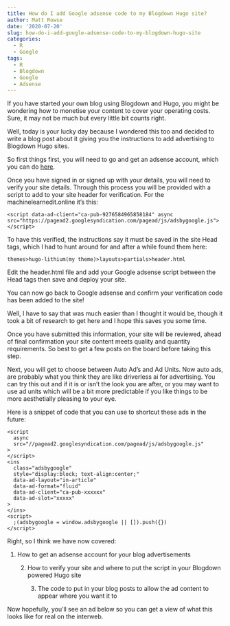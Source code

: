 ```yaml
---
title: How do I add Google adsense code to my Blogdown Hugo site?
author: Matt Rowse
date: '2020-07-20'
slug: how-do-i-add-google-adsense-code-to-my-blogdown-hugo-site
categories:
  - R
  - Google
tags:
  - R
  - Blogdown
  - Google
  - Adsense
---
```

If you have started your own blog using Blogdown and Hugo, you might be wondering how to monetise your content to cover your operating costs. Sure, it may not be much but every little bit counts right.

Well, today is your lucky day because I wondered this too and decided to write a blog post about it giving you the instructions to add advertising to Blogdown Hugo sites.

So first things first, you will need to go and get an adsense account, which you can do [here](https://www.google.com/adsense/start/).

Once you have signed in or signed up with your details, you will need to verify your site details. Through this process you will be provided with a script to add to your site header for verification. For the machinelearnedit.online it's this:

```
<script data-ad-client="ca-pub-9276584965858184" async src="https://pagead2.googlesyndication.com/pagead/js/adsbygoogle.js"></script>
```

To have this verified, the instructions say it must be saved in the site Head tags, which I had to hunt around for and after a while found them here:

```
themes>hugo-lithium(my theme)>layouts>partials>header.html
```

Edit the header.html file and add your Google adsense script between the Head tags then save and deploy your site.

You can now go back to Google adsense and confirm your verification code has been added to the site!

Well, I have to say that was much easier than I thought it would be, though it took a bit of research to get here and I hope this saves you some time.

Once you have submitted this information, your site will be reviewed, ahead of final confirmation your site content meets quality and quantity requirements. So best to get a few posts on the board before taking this step.

Next, you will get to choose between Auto Ad's and Ad Units. Now auto ads, are probably what you think they are like driverless ai for advertising. You can try this out and if it is or isn't the look you are after, or you may want to use ad units which will be a bit more predictable if you like things to be more aesthetially pleasing to your eye.

Here is a snippet of code that you can use to shortcut these ads in the future:
```
<script
  async
  src="//pagead2.googlesyndication.com/pagead/js/adsbygoogle.js"
>
</script>
<ins
  class="adsbygoogle"
  style="display:block; text-align:center;"
  data-ad-layout="in-article"
  data-ad-format="fluid"
  data-ad-client="ca-pub-xxxxxx"
  data-ad-slot="xxxxx"
>
</ins>
<script>
  ;(adsbygoogle = window.adsbygoogle || []).push({})
</script>
```
<p>Right, so I think we have now covered:</p>
<p>1. How to get an adsense account for your blog advertisements</p>
<p>2. How to verify your site and where to put the script in your Blogdown powered Hugo site</p>
<p>3. The code to put in your blog posts to allow the ad content to appear where you want it to</p>

Now hopefully, you'll see an ad below so you can get a view of what this looks like for real on the interweb.

<script
  async
  src="//pagead2.googlesyndication.com/pagead/js/adsbygoogle.js"
>
</script>
<ins
  class="adsbygoogle"
  style="display:block; text-align:center;"
  data-ad-layout="in-article"
  data-ad-format="fluid"
  data-ad-client="ca-pub-9276584965858184"
  data-ad-slot="00001"
>
</ins>
<script>
  ;(adsbygoogle = window.adsbygoogle || []).push({})
</script>
